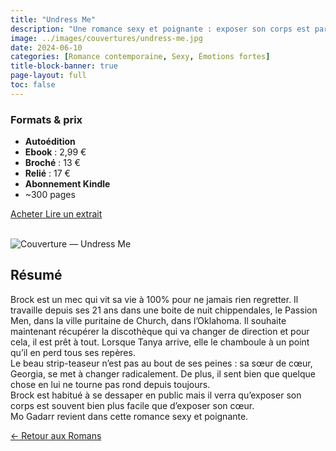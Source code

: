 ---
title: "Undress Me"
description: "Une romance sexy et poignante : exposer son corps est parfois plus simple que de mettre son cœur à nu."
image: ../images/couvertures/undress-me.jpg
date: 2024-06-10
categories: [Romance contemporaine, Sexy, Émotions fortes]
title-block-banner: true
page-layout: full
toc: false
---

<!-- ===== 1) FORMATS & PRIX EN PREMIER ===== -->
<section class="formats-prix-modern">

<div class="prix-left">
  <h3>Formats & prix</h3>
  <ul>
    <li><strong>Autoédition</strong></li>
    <li><strong>Ebook</strong> : 2,99 €</li>
    <li><strong>Broché</strong> : 13 €</li>
    <li><strong>Relié</strong> : 17 €</li>
    <li><strong>Abonnement Kindle</strong></li>
    <li>~300 pages</li>
  </ul>
</div>

<div class="prix-right">
  <a class="btn btn-primary"
     href="https://amzn.eu/d/5D9NL7B"
     target="_blank" rel="noopener noreferrer" role="button" aria-label="Acheter Undress Me sur Amazon">
     Acheter
  </a>
  <a class="btn btn-secondary"
     href="https://mogadarr.github.io/lire-mogadarr/romans/extraits/extrait-undress-me.html"
     role="button"
     aria-label="Lire un extrait de Undress Me">
     Lire un extrait
  </a>
  <br></br>
</div>

</section>

<!-- ===== 2) DEUX COLONNES (PHOTO À GAUCHE, TEXTE À DROITE) ===== -->
<section class="book-two-col reverse">

<div class="book-cover">
  <img src="../images/couvertures/undress-me.jpg" alt="Couverture — Undress Me">
</div>

<div class="resume">

## Résumé

Brock est un mec qui vit sa vie à 100% pour ne jamais rien regretter. Il travaille depuis ses 21 ans dans une boite de nuit chippendales, le Passion Men, dans la ville puritaine de Church, dans l’Oklahoma. Il souhaite maintenant récupérer la discothèque qui va changer de direction et pour cela, il est prêt à tout. Lorsque Tanya arrive, elle le chamboule à un point qu’il en perd tous ses repères.  
Le beau strip-teaseur n’est pas au bout de ses peines : sa sœur de cœur, Georgia, se met à changer radicalement. De plus, il sent bien que quelque chose en lui ne tourne pas rond depuis toujours.  
Brock est habitué à se dessaper en public mais il verra qu’exposer son corps est souvent bien plus facile que d’exposer son cœur.  
Mo Gadarr revient dans cette romance sexy et poignante.

</div>

</section>

<!-- ===== 3) RETOUR ===== -->
<div class="back-home">
  <a href="../romans/index.qmd" class="btn-back" role="button" aria-label="Retour aux Romans">
    <span class="arrow">←</span> Retour aux Romans
  </a>
</div>
